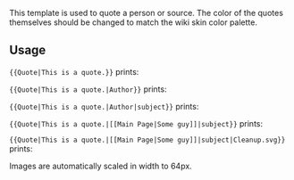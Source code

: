 {{doc/start}}

This template is used to quote a person or source. The color of the quotes themselves should be changed to match the wiki skin color palette.

== Usage ==
<code><nowiki>{{Quote|This is a quote.}}</nowiki></code> prints:

{{Quote|This is a quote.}}

<code><nowiki>{{Quote|This is a quote.|Author}}</nowiki></code> prints:

{{Quote|This is a quote.|Author}}

<code><nowiki>{{Quote|This is a quote.|Author|subject}}</nowiki></code> prints:

{{Quote|This is a quote.|Author|subject}}

<code><nowiki>{{Quote|This is a quote.|[[Main Page|Some guy]]|subject}}</nowiki></code> prints:

{{Quote|This is a quote.|[[Main Page|Some guy]]|subject}}

<code><nowiki>{{Quote|This is a quote.|[[Main Page|Some guy]]|subject|Cleanup.svg}}</nowiki></code> prints:

{{Quote|This is a quote.|[[Main Page|Some guy]]|subject|Cleanup.svg}}

Images are automatically scaled in width to 64px.
{{doc/end}}